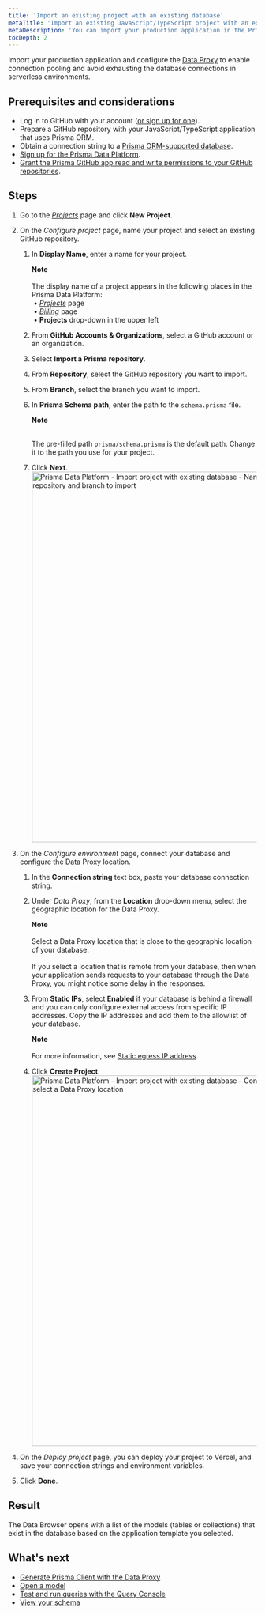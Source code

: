 ```yaml
---
title: 'Import an existing project with an existing database'
metaTitle: 'Import an existing JavaScript/TypeScript project with an existing database in the Prisma Data Platform'
metaDescription: 'You can import your production application in the Prisma Data Platform and configure the Data Proxy to enable connection pooling and avoid exhausting the database connections in serverless environments.'
tocDepth: 2
---
```


<TopBlock>

Import your production application and configure the [Data Proxy](/data-platform/data-proxy) to enable connection pooling and avoid exhausting the database connections in serverless environments.

</TopBlock>

## Prerequisites and considerations

* Log in to GitHub with your account ([or sign up for one](https://github.com/signup)).
* Prepare a GitHub repository with your JavaScript/TypeScript application that uses Prisma ORM.
* Obtain a connection string to a [Prisma ORM-supported database](/reference/database-reference/supported-databases).
* [Sign up for the Prisma Data Platform](/data-platform/account#sign-up-for-the-prisma-data-platform).
* [Grant the Prisma GitHub app read and write permissions to your GitHub repositories](/data-platform/projects/add-project#grant-read-and-write-permissions-to-the-prisma-github-app).

## Steps

1. Go to the [_Projects_](https://cloud.prisma.io/projects) page and click **New Project**.
2. On the _Configure project_ page, name your project and select an existing GitHub repository.
    1. In **Display Name**, enter a name for your project.
        <Admonition>
        
        **Note**<br /><br />
        The display name of a project appears in the following places in the Prisma Data Platform:<br />
          &nbsp;• [_Projects_](https://cloud.prisma.io/projects) page<br />
          &nbsp;• [_Billing_](https://cloud.prisma.io/billing) page<br />
          &nbsp;• **Projects** drop-down in the upper left
        </Admonition>
    2. From **GitHub Accounts & Organizations**, select a GitHub account or an organization.
    3. Select **Import a Prisma repository**.
    4. From **Repository**, select the GitHub repository you want to import.
    5. From **Branch**, select the branch you want to import.
    6. In **Prisma Schema path**, enter the path to the `schema.prisma` file.
        <Admonition>
        
        **Note**<br /><br />

        The pre-filled path `prisma/schema.prisma` is the default path. Change it to the path you use for your project.
        </Admonition>
    7. Click **Next**.
        <img
        src="https://res.cloudinary.com/prismaio/image/upload/v1666699895/docs/pdp/create-manage-projects/import-project-01-configure-project_nt8fiz.png"
        alt="Prisma Data Platform - Import project with existing database - Name your project and select a GitHub repository and branch to import"
        width="750px"
        />
3. On the _Configure environment_ page, connect your database and configure the Data Proxy location.
    1. In the **Connection string** text box, paste your database connection string.
    2. Under _Data Proxy_, from the **Location** drop-down menu, select the geographic location for the Data Proxy.
        <Admonition>
        
        **Note**<br /><br />
        Select a Data Proxy location that is close to the geographic location of your database.<br /><br />
        If you select a location that is remote from your database, then when your application sends requests to your database through the Data Proxy, you might notice some delay in the responses.
        </Admonition>
    3. From **Static IPs**, select **Enabled** if your database is behind a firewall and you can only configure external access from specific IP addresses. Copy the IP addresses and add them to the allowlist of your database.
        <Admonition>

        **Note**<br /><br />
        For more information, see [Static egress IP address](/data-platform/static-ips). 
        </Admonition>
    4. Click **Create Project**.
        <img
        src="https://res.cloudinary.com/prismaio/image/upload/v1666954777/docs/pdp/create-manage-projects/create-project-03-configure-database-connection-and-data-proxy_eeubnw.png"
        alt="Prisma Data Platform - Import project with existing database - Configure the database connection string and select a Data Proxy location"
        width="750px"
        />

4. On the _Deploy project_ page, you can deploy your project to Vercel, and save your connection strings and environment variables.
5. Click **Done**.
        
## Result

The Data Browser opens with a list of the models (tables or collections) that exist in the database based on the application template you selected.

## What's next

* [Generate Prisma Client with the Data Proxy](/data-platform/data-proxy#using-the-data-proxy-in-a-prisma-application)
* [Open a model](/data-platform/data-browser#open-and-close-models)
* [Test and run queries with the Query Console](/data-platform/query-console)
* [View your schema](/data-platform/schema-viewer)
